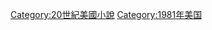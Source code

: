{{Year by category
|m=1
|c=9
|d=8
|y=1
|cat=美國小說
|sortkey=Novels
|parent=
|subcat=1981年小說
}}

[[Category:20世紀美國小說|Category:20世紀美國小說]]
[[Category:1981年美国|Category:1981年美国]]